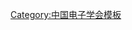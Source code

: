 {{Navbox
| name   = 中国电子学会第六届理事会
| title  = [[中国电子学会]]第六届理事会
| above  = 1996年－2002年
| bodyclass = hlist
| group1 = 理事长
| list1  = [[孙俊人]]{{to}}[[胡启立]]
| group2 = 副理事长
| list2  = 
* [[王守觉]]
* [[韦钰|韦　钰]]
* [[冯世章]]
* [[刘盛纲]]
* [[何大中]]
* [[李志堅 (電子學家)|李志坚]]
* [[沙踪|沙　踪]]
* [[杨千里]]
* [[杨芙清]]
* [[谢高觉]]
* [[俞忠钰]]（增补）
| group3 = 秘书长
| list3  = [[魏学兴]]{{to}}[[刘洪昆]]
| group4 = 
| list4  = 
| group5 = 
| list5  = 
| group6 = 
| list6  = 
}}<noinclude>
{{collapsible option}}
[[Category:中国电子学会模板]]
</noinclude>
